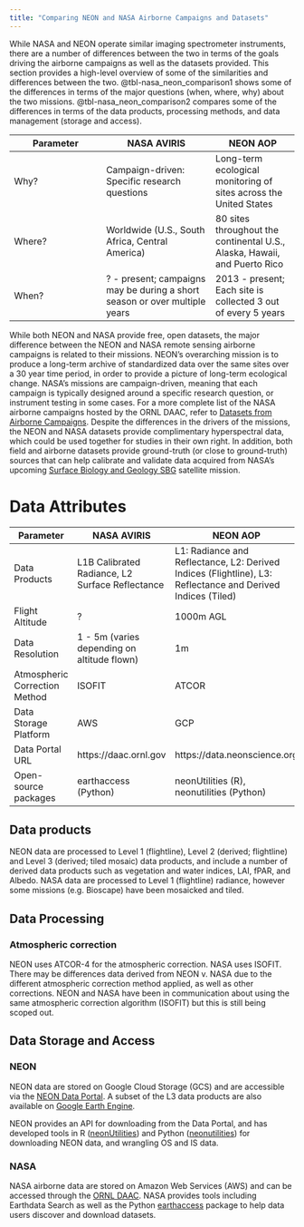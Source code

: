```yaml
---
title: "Comparing NEON and NASA Airborne Campaigns and Datasets"
---
```


While NASA and NEON operate similar imaging spectrometer instruments, there are a number of differences between the two in terms of the goals driving the airborne campaigns as well as the datasets provided. This section provides a high-level overview of some of the similarities and differences between the two. @tbl-nasa_neon_comparison1 shows some of the differences in terms of the major questions (when, where, why) about the two missions. @tbl-nasa_neon_comparison2 compares some of the differences in terms of the data products, processing methods, and data management (storage and access).

::: {#tbl-nasa_neon_comparison1 .table tbl-cap="Comparing the where, when, and why of NASA and NEON Airborne Campaigns"}
| Parameter | NASA AVIRIS | NEON AOP |  
|-----------|-------------|----------| 
|Why?|Campaign-driven: Specific research questions|Long-term ecological monitoring of sites across the United States|
|Where?|Worldwide (U.S., South Africa, Central America)|80 sites throughout the continental U.S., Alaska, Hawaii, and Puerto Rico|  
|When?|? - present; campaigns may be during a short season or over multiple years|2013 - present; Each site is collected 3 out of every 5 years|   
:::

While both NEON and NASA provide free, open datasets, the major difference between the NEON and NASA remote sensing airborne campaigns is related to their missions. NEON's overarching mission is to produce a long-term archive of standardized data over the same sites over a 30 year time period, in order to provide a picture of long-term ecological change. NASA's missions are campaign-driven, meaning that each campaign is typically designed around a specific research question, or instrument testing in some cases. For a more complete list of the NASA airborne campaigns hosted by the ORNL DAAC, refer to [Datasets from Airborne Campaigns](https://ornldaac.github.io/airborne/docs/datasets.html). Despite the differences in the drivers of the missions, the NEON and NASA datasets provide complimentary hyperspectral data, which could be used together for studies in their own right. In addition, both field and airborne datasets provide ground-truth (or close to ground-truth) sources that can help calibrate and validate data acquired from NASA's upcoming [Surface Biology and Geology SBG](https://science.nasa.gov/earth-science/decadal-surveys/decadal-sbg/) satellite mission.

# Data Attributes

::: {#tbl-nasa_neon_comparison2 .table tbl-cap="Comparison of attributes of NASA and NEON Airborne Campaigns"}
| Parameter | NASA AVIRIS | NEON AOP |  
|-----------|-------------|----------| 
|Data Products|L1B Calibrated Radiance, L2 Surface Reflectance|L1: Radiance and Reflectance, L2: Derived Indices (Flightline), L3: Reflectance and Derived Indices (Tiled)|
|Flight Altitude|?|1000m AGL|  
|Data Resolution|1 - 5m (varies depending on altitude flown)|1m| 
|Atmospheric Correction Method|ISOFIT|ATCOR|   
|Data Storage Platform|AWS|GCP|
|Data Portal URL|https://daac.ornl.gov|https://data.neonscience.org|
|Open-source packages|earthaccess (Python)|neonUtilities (R), neonutilities (Python)|
:::

## Data products
NEON data are processed to Level 1 (flightline), Level 2 (derived; flightline) and Level 3 (derived; tiled mosaic) data products, and include a number of derived data products such as vegetation and water indices, LAI, fPAR, and Albedo. NASA data are processed to Level 1 (flightline) radiance, however some missions (e.g. Bioscape) have been mosaicked and tiled. 

## Data Processing

### Atmospheric correction
NEON uses ATCOR-4 for the atmospheric correction. NASA uses ISOFIT. There may be differences data derived from NEON v. NASA due to the different atmospheric correction method applied, as well as other corrections. NEON and NASA have been in communication about using the same atmospheric correction algorithm (ISOFIT) but this is still being scoped out.

## Data Storage and Access

### NEON

NEON data are stored on Google Cloud Storage (GCS) and are accessible via the [NEON Data Portal](https://data.neonscience.org/). A subset of the L3 data products are also available on [Google Earth Engine](https://developers.google.com/earth-engine/datasets/publisher/neon-prod-earthengine).

NEON provides an API for downloading from the Data Portal, and has developed tools in R ([neonUtilities](https://cran.r-project.org/web/packages/neonUtilities/index.html)) and Python ([neonutilities](https://pypi.org/project/neonutilities/)) for downloading NEON data, and wrangling OS and IS data.

### NASA

NASA airborne data are stored on Amazon Web Services (AWS) and can be accessed through the [ORNL DAAC](https://daac.ornl.gov/). NASA provides tools including Earthdata Search as well as the Python [earthaccess](https://www.earthdata.nasa.gov/data/tools/earthaccess) package to help data users discover and download datasets.